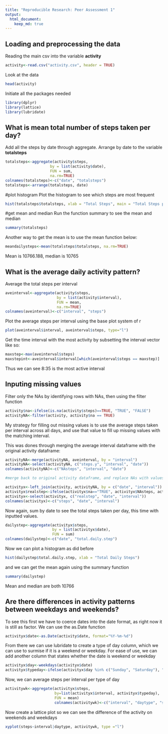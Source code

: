 ---
title: "Reproducible Research: Peer Assessment 1"
output: 
  html_document:
    keep_md: true
---


## Loading and preprocessing the data
Reading the main csv into the variable **activity** 
```{r}
activity<-read.csv("activity.csv", header = TRUE)
```

Look at the data
```{r}
head(activity)
```

Initiate all the packages needed
```{r}
library(dplyr)
library(lattice)
library(lubridate)
```

## What is mean total number of steps taken per day?
Add all the steps by date through aggregate. Arrange by date to the variable **totalsteps**

```{r}
totalsteps<-aggregate(activity$steps,
                    by = list(activity$date),
                    FUN = sum,
                    na.rm=TRUE)
colnames(totalsteps)<-c("date", "totalsteps")
totalsteps<-arrange(totalsteps, date)
```

#plot histogram
Plot the histogram to see which steps are most frequent
```{r}
hist(totalsteps$totalsteps, xlab = "Total Steps", main = "Total Steps per Day")
```

#get mean and median
Run the function summary to see the mean and median
```{r}
summary(totalsteps)
```
Another way to get the mean is to use the mean function below:
```{r}
meandailysteps<-mean(totalsteps$totalsteps, na.rm=TRUE)
```

Mean is 10766.188, median is 10765

## What is the average daily activity pattern?
Average the total steps per interval

```{r}
aveinterval<-aggregate(activity$steps,
                       by = list(activity$interval),
                       FUN = mean,
                       na.rm=TRUE)
colnames(aveinterval)<-c("interval", "steps")
```

Plot the average steps per interval using the base plot system of r

```{r}
plot(aveinterval$interval, aveinterval$steps, type="l")
```

Get the time interval with the most activity by subsetting the interval vector like so:

```{r}
maxstep<-max(aveinterval$steps)
maxstepint<-aveinterval$interval[which(aveinterval$steps == maxstep)]
```

Thus we can see 8:35 is the most active interval

## Inputing missing values
Filter only the NAs by identifying rows with NAs, then using the filter function
```{r}
activity$na<-ifelse(is.na(activity$steps)==TRUE, "TRUE", "FALSE") 
activityNA<-filter(activity, activity$na == TRUE)
```

My strategy for filling out missing values is to use the average steps taken per interval across all days, and use that value to fill up missing values with the matching interval.

This was dones through merging the average interval dataframe with the original activity dataframe:

```{r} 
activityNA<-merge(activityNA, aveinterval, by = "interval")
activityNA<-select(activityNA, c("steps.y", "interval", "date"))
colnames(activityNA)<-c("NAsteps", "interval", "date")

#merge back to original activity dataframe, and replace NAs with values

activityx<-left_join(activity, activityNA, by = c("date", "interval"))
activityx$realstep<-ifelse(activityx$na=="TRUE", activityx$NAsteps, activityx$steps)
activityx<-select(activityx, c("realstep", "date", "interval"))
colnames(activityx)<-c("steps", "date", "interval")
```

Now again, sum by date to see the total steps taken per day, this time with inputted values.

```{R}
dailystep<-aggregate(activityx$steps,
                     by = list(activityx$date),
                     FUN = sum)
colnames(dailystep)<-c("date", "total.daily.step")
```

Now we can plot a histogram as did before
```{r}
hist(dailystep$total.daily.step, xlab = "Total Daily Steps")
```
and we can get the mean again using the summary function
```{r}
summary(dailystep)
```

Mean and median are both 10766

## Are there differences in activity patterns between weekdays and weekends?

To see this first we have to coerce dates into the date format, as right now it is still as factor. We can use the as.Date function

```{r}
activityx$date<-as.Date(activity$date, format="%Y-%m-%d")
```

From there we can use lubridate to create a type of day column, which we can use to surmise if it is a weekend or weekday. For ease of use, we can add another column that states whether the date is weekend or weekday

```{r}
activityx$day<-weekdays(activityx$date)
activityx$typeday<-ifelse(activityx$day %in% c("Sunday", "Saturday"), "weekend", "weekday")
```

Now, we can average steps per interval per type of day

```{r}
activitywk<-aggregate(activityx$steps,
                      by=list(activityx$interval, activityx$typeday),
                      FUN = mean)
                      colnames(activitywk)<-c("interval", "daytype", "steps")
```
                      
Now create a lattice plot so we can see the difference of the activity on weekends and weekdays

```{r}
xyplot(steps~interval|daytype, activitywk, type ="l")
```